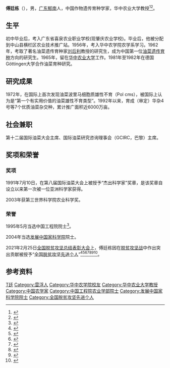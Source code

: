 {{Infobox_Person
| name = 傅廷栋
|image= 
|box_width= 
|occupation= 华中农业大学教授、中国工程院院士、发展中国家科学院院士
| period = 
|birth_name=
| other_names =
| Sex =男
|birth_date= {{birth date and age|1938|9|1}}
|birth_place= [[广东省|广东省]][[郁南县|郁南县]]
|death_date= 
|death_place= 
| nationality ={{PRC}}
| residence =中华人民共和国湖北省武汉市华中农业大学
| party =中国共产党
| religion =
| spouse = 
| relatives = 
|education= 
| past = 
| work =
|awards=
}}

'''傅廷栋'''（{{bd|1938年|9月9日|}}），男，[[广东|广东]][[郁南县|郁南]]人，中国作物遗传育种学家，华中农业大学教授<ref>{{Cite web |url=http://www.cnhubei.com/aa/ca201090.htm |title=湖北日报 为了金色的事业——记中国工程院院士、华中农大教授傅廷栋 |access-date=2005-03-06 |archive-date=2005-03-06 |archive-url=https://web.archive.org/web/20050306004210/http://www.cnhubei.com/aa/ca201090.htm |dead-url=no }}</ref><ref>{{Cite web |url=http://cpst.hzau.edu.cn/Article/ShowArticle.asp?ArticleID=611 |title=华中农业大学 傅廷栋 |access-date=2009-02-27 |archive-date=2009-02-27 |archive-url=https://web.archive.org/web/20090227184124/http://cpst.hzau.edu.cn/Article/ShowArticle.asp?ArticleID=611 |dead-url=yes }}</ref>。

== 生平 ==
初中毕业后，考入广东省喜泉农业职业学校(现肇庆农业学校)。毕业后，他被分配到中山县横栏区农业技术推广站。1956年，考入华中农学院农学系学习。1962年，考取了著名油菜遗传育种家[[刘后利|刘后利]]教授的研究生，成为中国第一位[[油菜|油菜]][[遗传育种|遗传育种]]方向的研究生。1965年，留在[[华中农业大学|华中农业大学]]工作。1981年至1982年在德国Göttingen大学合作油菜育种研究。

== 研究成果 ==
1972年，在国际上首次发现油菜波里马细胞质雄性不育（Pol cms），被国际上认为是“第一个有实用价值的油菜雄性不育类型”。1992年以来，育成（审定）华杂4号等7个优质油菜杂交种，累计推广面积近6000万亩。

== 社会兼职 ==
第十二届国际油菜大会主席、国际油菜研究咨询理事会（GCIRC，巴黎）主席。

== 奖项和荣誉 ==
=== 奖项 ===
1991年7月10日，在第八届国际油菜大会上被授予“杰出科学家”奖章，是该奖章自设立以来第一次被一位亚洲科学家获得。

2003年获第三世界科学院农业科学奖。

=== 荣誉 ===
1995年5月当选中国工程院院士<ref>{{Cite book|title=中国科技统计年鉴 2016|last=国家统计局社会科技和文化产业统计司，科学技术部创新发展司编|location=北京|publisher=[[中国统计出版社|中国统计出版社]]|year=2016.11|isbn=978-7-5037-8032-5|pages=24-26}}</ref>。

2004年当选[[发展中国家科学院|发展中国家科学院]]院士。

2021年2月25日[[全国脱贫攻坚总结表彰大会|全国脱贫攻坚总结表彰大会]]上，傅廷栋因在[[脱贫攻坚战|脱贫攻坚战]]中作出突出贡献被授予“[[全国脱贫攻坚先进个人|全国脱贫攻坚先进个人]]”<ref>{{Cite web|title=关于全国脱贫攻坚先进个人先进集体拟表彰对象的公示|url=https://www.chinanews.com/gn/2021/02-10/9409480.shtml|accessdate=2021-03-12|work=[[中新网|中新网]]|archive-date=2021-02-15|archive-url=https://web.archive.org/web/20210215003222/http://www.chinanews.com/gn/2021/02-10/9409480.shtml|dead-url=no}}</ref><ref>{{Cite web|title=全国脱贫攻坚1981名先进个人和1501个先进集体名单发布|url=https://www.thepaper.cn/newsDetail_forward_11460123|accessdate=2021-03-12|work=[[澎湃新闻|澎湃新闻]]|archive-date=2021-02-28|archive-url=https://web.archive.org/web/20210228125058/https://www.thepaper.cn/newsDetail_forward_11460123|dead-url=no}}</ref><ref>{{Cite web|title=全国脱贫攻坚先进个人1981名、先进集体1501个 名单公布|url=https://www.bjnews.com.cn/detail/161425514215596.html|accessdate=2021-03-12|work=[[北京新闻网|北京新闻网]]|archive-date=2021-08-20|archive-url=https://web.archive.org/web/20210820171915/https://www.bjnews.com.cn/detail/161425514215596.html}}</ref><ref>{{cite web | title=关于表彰全国脱贫攻坚先进个人和先进集体的决定 | website=人民日报 | date=2021-02-26 | url=http://paper.people.com.cn/rmrb/html/2021-02/26/nw.D110000renmrb_20210226_4-03.htm | language=zh | access-date=2021-03-17 | archive-date=2021-08-13 | archive-url=https://web.archive.org/web/20210813225632/http://paper.people.com.cn/rmrb/html/2021-02/26/nw.D110000renmrb_20210226_4-03.htm }}</ref><ref>{{cite web | title=全国脱贫攻坚先进个人名单 | website=光明日报-光明网 | url=https://epaper.gmw.cn/gmrb/html/2021-02/26/nw.D110000gmrb_20210226_1-08.htm | language=zh | access-date=2021-03-17 | archive-date=2021-12-03 | archive-url=https://web.archive.org/web/20211203003331/https://epaper.gmw.cn/gmrb/html/2021-02/26/nw.D110000gmrb_20210226_1-08.htm }}</ref><ref>{{cite web | title=全国脱贫攻坚1981名先进个人和1501个先进集体名单发布 | website=东方网 | date=2021-02-25 | url=https://n.eastday.com/pnews/161425172177019915 | language=zh | access-date=2021-03-17 | archive-date=2021-12-03 | archive-url=https://web.archive.org/web/20211203003339/https://n.eastday.com/pnews/161425172177019915 }}</ref><ref>{{cite web | title=中共中央国务院关于表彰全国脱贫攻坚先进个人和先进集体的决定 | website=[[环球网|环球网]] | url=https://china.huanqiu.com/article/424sBpZGkdl | language=zh | access-date=2021-03-17 | archive-date=2021-08-20 | archive-url=https://web.archive.org/web/20210820144800/https://china.huanqiu.com/article/424sBpZGkdl }}</ref>。

== 参考资料 ==
{{reflist}}

{{中国种业十大功勋人物}}
{{中国工程院农业学部院士}}

{{Authority control}}
{{DEFAULTSORT:Fu傅}}
[[Category:傅姓|T廷]]
[[Category:雲浮人|Category:雲浮人]]
[[Category:华中农学院校友|Category:华中农学院校友]]
[[Category:华中农业大学教授|Category:华中农业大学教授]]
[[Category:中国农学家|Category:中国农学家]]
[[Category:中国工程院农业学部院士|Category:中国工程院农业学部院士]]
[[Category:发展中国家科学院院士|Category:发展中国家科学院院士]]
[[Category:全国脱贫攻坚先进个人|Category:全国脱贫攻坚先进个人]]